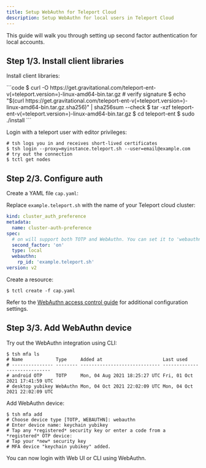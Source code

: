 ```yaml
---
title: Setup WebAuthn for Teleport Cloud
description: Setup WebAuthn for local users in Teleport Cloud
---
```


This guide will walk you through setting up second factor authentication for
local accounts.

## Step 1/3. Install client libraries

Install client libraries:

<Tabs>
  <TabItem label="Linux">
    ```code
    $ curl -O https://get.gravitational.com/teleport-ent-v(=teleport.version=)-linux-amd64-bin.tar.gz
    # verify signature 
    $ echo "$(curl  https://get.gravitational.com/teleport-ent-v(=teleport.version=)-linux-amd64-bin.tar.gz.sha256)" | sha256sum --check 
    $ tar -xzf teleport-ent-v(=teleport.version=)-linux-amd64-bin.tar.gz
    $ cd teleport-ent
    $ sudo ./install
    ```
  </TabItem>
</Tabs>

Login with a teleport user with editor privileges:

```code
# tsh logs you in and receives short-lived certificates
$ tsh login --proxy=myinstance.teleport.sh --user=email@example.com
# try out the connection
$ tctl get nodes
```

## Step 2/3. Configure auth

Create a YAML file `cap.yaml`:

Replace `example.teleport.sh` with the name of your Teleport cloud cluster:

```yaml
kind: cluster_auth_preference
metadata:
  name: cluster-auth-preference
spec:
  # on will support both TOTP and WebAuthn. You can set it to 'webauthn' to allow only WebAuthn second factor.
  second_factor: 'on'
  type: local
  webauthn:
    rp_id: 'example.teleport.sh'
version: v2
```

Create a resource:

```code
$ tctl create -f cap.yaml
```

Refer to the [WebAuthn access control guide](
../../access-controls/guides/webauthn/#enable-webauthn) for additional
configuration settings.

## Step 3/3. Add WebAuthn device

Try out the WebAuthn integration using CLI:

```code
$ tsh mfa ls
# Name            Type     Added at                      Last used
# --------------- -------- ----------------------------- -----------------------------
# android OTP     TOTP     Mon, 04 Aug 2021 18:25:27 UTC Fri, 01 Oct 2021 17:41:59 UTC
# desktop yubikey WebAuthn Mon, 04 Oct 2021 22:02:09 UTC Mon, 04 Oct 2021 22:02:09 UTC
```

Add WebAuthn device:

```code
$ tsh mfa add
# Choose device type [TOTP, WEBAUTHN]: webauthn
# Enter device name: keychain yubikey
# Tap any *registered* security key or enter a code from a *registered* OTP device:
# Tap your *new* security key
# MFA device "keychain yubikey" added.
```

You can now login with Web UI or CLI using WebAuthn.
